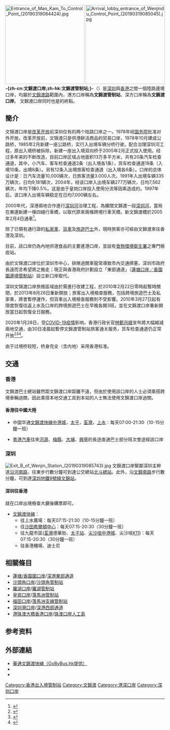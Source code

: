 {{noteTA
|T = zh-tw:文錦渡口岸;zh-cn:文錦渡口岸;zh-hk:文錦渡管制站;
}}
{{Infobox border port
|name                      = 文錦渡陸路（公路）口岸
|photo                     = Shenzhen Wenjindu Port.JPG
|country                   = {{PRC}}
|location                  = [[廣東省|廣東省]][[深圳市|深圳市]][[羅湖區|羅湖區]]
|type                      = 國家級一類公路口岸
|border_guard              = 深圳出入境邊防檢查總站<br>文錦渡出入境邊防檢查站
|customs                   = [[深圳海關|深圳海關]]
|opened                    = 1978
|corresponding_port        = {{Flagicon|HK}} 文錦渡管制站
| stat_import-export_value = 
| stat_passenger           = 
| stat_cargo               = 
| stat_container           = 
| stat_vehicle             = 
| stat_year                = 
}}
{{Infobox border port
|name                      = 文錦渡管制站
|photo                     = Northbound vehicular lane of Man Kam To Control Point (20190319084417).jpg
|country                   = {{HKSAR}}
|location                  = [[新界|新界]]<ref>{{cite web|title=管 制 站 聯 絡 資 料|url=https://www.immd.gov.hk/hks/services/control_point_contact_details.html|publisher=香港特別行政區入境事務處|access-date=2019-06-07|archive-date=2019-10-06|archive-url=https://web.archive.org/web/20191006083453/https://www.immd.gov.hk/hks/services/control_point_contact_details.html|dead-url=no}}</ref>
|type                      = 陸路出入境管制站
|border_guard              = [[入境事務處|香港入境事務處]]<br>邊境管制（車輛）科
|customs                   = [[香港海關|香港海關]]
|opened                    = 1978
|corresponding_port        = {{Flagicon|CHN}} 文錦渡陸路（公路）口岸
| stat_import-export_value = 
| stat_passenger           = 4241（日均）
| stat_cargo               = 
| stat_container           = 
| stat_vehicle             = 
| stat_year                = 2017<ref>{{cite web |url=https://www.customs.gov.hk/filemanager/common/xlsx/statistics/passenger_entry_exit_tc.xlsx |title=出入境管制站旅客流量統計數字 |work=香港海關 |accessdate=2019-01-05 |archive-date=2019-05-20 |archive-url=https://web.archive.org/web/20190520092336/https://www.customs.gov.hk/filemanager/common/xlsx/statistics/passenger_entry_exit_tc.xlsx |dead-url=no }}</ref>
}}
[[File:Entrance_of_Man_Kam_To_Control_Point_(20190319084424).jpg|250px]]
[[File:Arrival_lobby_entrance_of_Wenjindu_Control_Point_(20190319085045).jpg|250px]]
'''-{zh-cn:文錦渡口岸;zh-hk:文錦渡管制站;}-'''（{{lang-en|'''Man Kam To Control Point'''}}）是[[深圳|深圳]]與[[香港|香港]]之間一個陸路邊境口岸，均屬於[[文錦渡路|文錦渡路]]範圍內，港方口岸稱為'''文錦渡管制站'''，深方口岸稱為'''文錦渡口岸'''。
文錦渡口岸同时也是{{中國國道名|107}}的終點。

== 簡介 ==
文锦渡口岸是[[改革开放|改革开放]]前深圳仅有的两个陆路口岸之一。1978年经[[中華人民共和國國務院|国务院]]批准对外开放。改革开放前，文锦渡只是供港鲜活商品的贸易口岸，1978年10月建成公路桥，1985年2月新建一座公路桥，实行入出境车辆分桥行驶。配合治理深圳河工程，原出入境桥被拆除，新建一座出入境双向桥于2005年2月正式投入使用。经过多年来的不断改造，目前口岸区域占地面积13万多平方米，共有20条汽车检查通道，其中，小汽车、客车检查通道2条（出入境各1条），货车检查通道18条（入境10条，出境8条）。另有12条入出境旅客检查通道（出入境各6条）。口岸的总体设计是：日汽车流量10,000辆次，日旅客流量3.000人次。1991年入出境车辆335万辆次，日均9,181辆次，2004年，经该口岸入出境车辆277万辆次，日均7,562辆次，年均下降0.5%。这是由于皇岗口岸投入使用分流等因素造成的。1997年后，该口岸入出境车辆稳定在日均7,000辆左右。

2000年代，深港兩地合作進行[[深圳河|深圳河]]治理工程，為擴闊文錦渡一段[[深圳河|深圳河]]，當局在東邊新建一條四綫行車橋，以取代原來兩條跨境行車天橋，新文錦渡橋於2005年2月4日通車<ref>{{Cite web |url=https://www.dsd.gov.hk/Documents/Newsletter/news34/01.htm |title=合二為一 新建文錦渡行車橋通車 |access-date=2022-04-01 |archive-date=2019-11-01 |archive-url=https://web.archive.org/web/20191101005943/https://www.dsd.gov.hk/Documents/Newsletter/news34/01.htm }}</ref>。

除了已領有通行證的[[私家車|私家車]]、[[貨車|貨車]]及[[旅遊巴士|旅遊巴士]]外，現時旅客亦可經由文錦渡來往香港及深圳。

目前，該口岸仍為內地供港食品的主要進港口岸，並設有[[食物環境衛生署|食物環境衛生署]]之專門檢疫站。

由於文锦渡口岸位於深圳市中心，排隊過關車龍常導致市內交通擠塞，深圳市政府長遠而言希望將之搬走；現正與香港政府計劃設立「東部通道」（[[蓮塘口岸／香園圍邊境管制站|蓮塘口岸／香園圍邊境管制站]]）設立新口岸取代。

深圳文锦渡口岸旅檢區域由於需進行改建工程，於2010年2月22日零時起暫時關閉，於2013年8月26日重新開放；旅客出入境檢查服務，包括跨境旅遊巴士及私家車，將會暫停運作，但貨車出入境檢查服務則不受影響。2010年3月27日起有限度恢復往返上水及口岸的跨境旅遊巴士在早晚各開3班，並在文錦渡口岸重新開放當日起恢復全日服務。

2020年1月28日，受[[COVID-19疫情|COVID-19疫情]]影响，香港行政长官[[林鄭月娥|林鄭月娥]]宣布將大幅縮減兩地交通，由30日凌晨起暫停文錦渡管制站旅客通关服务，货车检查通道仍正常开放<ref>{{cite news|title=我国通行口岸查询|url=https://www.nia.gov.cn/n794014/n1050176/n1077211/n1215569/n1215581/index.html|accessdate=2020-02-07|work=国家移民管理局|date=2020-02-07|language=zh-cn|archive-date=2020-02-07|archive-url=https://web.archive.org/web/20200207090237/https://www.nia.gov.cn/n794014/n1050176/n1077211/n1215569/n1215581/index.html|dead-url=no}}</ref><ref>{{Cite web|title=疫情下的供港副食品运输：一切如常 餐桌有保障-中新网视频|url=http://www.chinanews.com/ga/shipin/cns/2020/07-28/news863546.shtml|accessdate=2021-01-15|work=中新网|archive-date=2020-09-15|archive-url=https://web.archive.org/web/20200915095807/http://www.chinanews.com/ga/shipin/cns/2020/07-28/news863546.shtml|dead-url=no}}</ref><ref>{{Cite web|title=深圳新增一例新冠肺炎输入病例 为港籍货车司机-中新网|url=http://www.chinanews.com/sh/2020/12-01/9351553.shtml|accessdate=2021-01-15|work=中新网|archive-date=2020-12-01|archive-url=https://web.archive.org/web/20201201111656/http://www.chinanews.com/sh/2020/12-01/9351553.shtml|dead-url=no}}</ref>。

由于过境桥较短，桥身完全（含内地）采用香港标准。

==交通==

===香港===
文錦渡巴士總站雖然距文錦渡口岸距離不遠，但由於使用該口岸的人士必須乘搭跨境車輛過關，因此乘搭本地交通工具到本站的人士無法使用文錦渡口岸過關。

====香港往中國大陸====
*中国华通[[文錦渡快線|文錦渡快線]][[中港城|中港城]]，[[太子|太子]]，[[荃灣|荃灣]]，[[上水|上水]]：每天07:00-21:30（10-15分鐘一班）

*[[粵港汽車|粵港汽車]]往來[[河源市|河源]]、[[梅县区|梅縣]]、[[大埔县|大埔]]、[[兴宁市|興寧]]的長途直通巴士部分班次會途經該口岸

===深圳===
[[File:Exit_B_of_Wenjin_Station_(20190319085743).jpg|thumb]]
文錦渡口岸緊鄰深圳主幹道[[沿河南路|沿河南路]]，往東步行數分鐘可到達公交總站[[北斗總站|北斗總站]]。此外，沿[[文錦路|文錦南路]]步行數分鐘，可到達[[深圳地鐵9號綫|深圳地鐵9號綫]][[文錦站|文錦站]]。

====深圳往香港====
就在口岸出境檢查大廳後購票即可。

*[[文錦渡快線|文錦渡快線]]：
**往上水廣場：每天07:15-21:30（10-15分鐘一班）
**往[[沙田_(香港)|沙田]][[希爾頓中心|希爾頓中心]]：每天07:15-20:30（30分鐘一班）
**往九龍市區([[荃灣|荃灣]]德華街、[[太子站|太子站]]、[[尖沙咀|尖沙咀]][[中港城|中港城]]、尖沙咀[[K11_(香港)|K11]])：每天07:15-20:30（30分鐘一班）
**往香港機場、迪士尼

==相關條目==
*[[蓮塘/香園圍口岸|蓮塘/香園圍口岸]]/[[東部過境高速|深港東部通道]]
*[[沙頭角口岸|沙頭角口岸]]/[[沙頭角管制站|沙頭角管制站]]
*[[羅湖口岸|羅湖口岸]]/[[羅湖管制站|羅湖管制站]]
*[[皇崗口岸|皇崗口岸]]/[[落馬洲管制站|落馬洲管制站]]
*[[福田口岸|福田口岸]]/[[落馬洲支線管制站|落馬洲支線管制站]]
*[[深圳灣口岸|深圳灣口岸]]/[[深港西部通道|深港西部通道]]
*[[港珠澳大橋香港口岸|港珠澳大橋香港口岸]]/[[珠澳口岸人工島|珠澳口岸人工島]]

== 参考资料 ==
{{Reflist}}

==外部連結==
*[http://zght.gobybus.hk 華通文錦渡快線（GoByBus.hk提供）]
*{{Wikia|hkbus|香港巴士大典|文錦渡管制站}}
*{{Wikia|hkbus|香港巴士大典|文錦渡口岸}}

{{中华人民共和国口岸|公路}}
{{香港出入境管制站}}
{{深圳}}
[[Category:香港出入境管制站|Category:香港出入境管制站]]
[[Category:文錦渡|Category:文錦渡]]
[[Category:港深口岸|Category:港深口岸]]
[[Category:深圳口岸|Category:深圳口岸]]